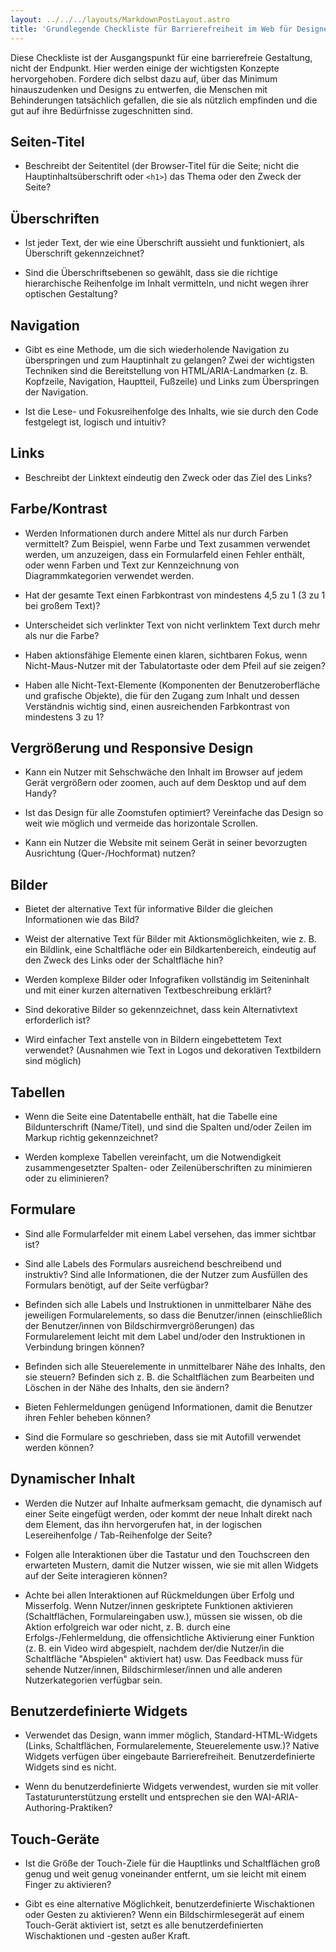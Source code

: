```yaml
---
layout: ../../../layouts/MarkdownPostLayout.astro
title: 'Grundlegende Checkliste für Barrierefreiheit im Web für Designer'
---
```


Diese Checkliste ist der Ausgangspunkt für eine barrierefreie Gestaltung, nicht
der Endpunkt. Hier werden einige der wichtigsten Konzepte hervorgehoben. Fordere
dich selbst dazu auf, über das Minimum hinauszudenken und Designs zu entwerfen,
die Menschen mit Behinderungen tatsächlich gefallen, die sie als nützlich
empfinden und die gut auf ihre Bedürfnisse zugeschnitten sind.

## Seiten-Titel

- Beschreibt der Seitentitel (der Browser-Titel für die Seite; nicht die
  Hauptinhaltsüberschrift oder `<h1>`) das Thema oder den Zweck der Seite?

## Überschriften

- Ist jeder Text, der wie eine Überschrift aussieht und funktioniert, als
  Überschrift gekennzeichnet?

- Sind die Überschriftsebenen so gewählt, dass sie die richtige hierarchische
  Reihenfolge im Inhalt vermitteln, und nicht wegen ihrer optischen Gestaltung?

## Navigation

- Gibt es eine Methode, um die sich wiederholende Navigation zu überspringen und
  zum Hauptinhalt zu gelangen? Zwei der wichtigsten Techniken sind die Bereitstellung
  von HTML/ARIA-Landmarken (z. B. Kopfzeile, Navigation, Hauptteil, Fußzeile)
  und Links zum Überspringen der Navigation.

- Ist die Lese- und Fokusreihenfolge des Inhalts, wie sie durch den Code festgelegt
  ist, logisch und intuitiv?

## Links

- Beschreibt der Linktext eindeutig den Zweck oder das Ziel des Links?

## Farbe/Kontrast

- Werden Informationen durch andere Mittel als nur durch Farben vermittelt? Zum
  Beispiel, wenn Farbe und Text zusammen verwendet werden, um anzuzeigen, dass
  ein Formularfeld einen Fehler enthält, oder wenn Farben und Text zur Kennzeichnung
  von Diagrammkategorien verwendet werden.

- Hat der gesamte Text einen Farbkontrast von mindestens 4,5 zu 1 (3 zu 1 bei
  großem Text)?

- Unterscheidet sich verlinkter Text von nicht verlinktem Text durch mehr als nur
  die Farbe?

- Haben aktionsfähige Elemente einen klaren, sichtbaren Fokus, wenn Nicht-Maus-Nutzer
  mit der Tabulatortaste oder dem Pfeil auf sie zeigen?

- Haben alle Nicht-Text-Elemente (Komponenten der Benutzeroberfläche und grafische
  Objekte), die für den Zugang zum Inhalt und dessen Verständnis wichtig sind,
  einen ausreichenden Farbkontrast von mindestens 3 zu 1?

## Vergrößerung und Responsive Design

- Kann ein Nutzer mit Sehschwäche den Inhalt im Browser auf jedem Gerät
  vergrößern oder zoomen, auch auf dem Desktop und auf dem Handy?

- Ist das Design für alle Zoomstufen optimiert? Vereinfache das Design so weit
  wie möglich und vermeide das horizontale Scrollen.

- Kann ein Nutzer die Website mit seinem Gerät in seiner bevorzugten Ausrichtung
  (Quer-/Hochformat) nutzen?

## Bilder

- Bietet der alternative Text für informative Bilder die gleichen Informationen
  wie das Bild?

- Weist der alternative Text für Bilder mit Aktionsmöglichkeiten, wie z. B. ein
  Bildlink, eine Schaltfläche oder ein Bildkartenbereich, eindeutig auf den Zweck
  des Links oder der Schaltfläche hin?

- Werden komplexe Bilder oder Infografiken vollständig im Seiteninhalt und mit
  einer kurzen alternativen Textbeschreibung erklärt?

- Sind dekorative Bilder so gekennzeichnet, dass kein Alternativtext erforderlich
  ist?

- Wird einfacher Text anstelle von in Bildern eingebettetem Text verwendet?
  (Ausnahmen wie Text in Logos und dekorativen Textbildern sind möglich)

## Tabellen

- Wenn die Seite eine Datentabelle enthält, hat die Tabelle eine Bildunterschrift
  (Name/Titel), und sind die Spalten und/oder Zeilen im Markup richtig gekennzeichnet?

- Werden komplexe Tabellen vereinfacht, um die Notwendigkeit zusammengesetzter
  Spalten- oder Zeilenüberschriften zu minimieren oder zu eliminieren?

## Formulare

- Sind alle Formularfelder mit einem Label versehen, das immer sichtbar ist?

- Sind alle Labels des Formulars ausreichend beschreibend und instruktiv? Sind
  alle Informationen, die der Nutzer zum Ausfüllen des Formulars benötigt, auf der
  Seite verfügbar?

- Befinden sich alle Labels und Instruktionen in unmittelbarer Nähe des jeweiligen
  Formularelements, so dass die Benutzer/innen (einschließlich der Benutzer/innen
  von Bildschirmvergrößerungen) das Formularelement leicht mit dem Label und/oder
  den Instruktionen in Verbindung bringen können?

- Befinden sich alle Steuerelemente in unmittelbarer Nähe des Inhalts, den sie
  steuern? Befinden sich z. B. die Schaltflächen zum Bearbeiten und Löschen in
  der Nähe des Inhalts, den sie ändern?

- Bieten Fehlermeldungen genügend Informationen, damit die Benutzer ihren Fehler
  beheben können?

- Sind die Formulare so geschrieben, dass sie mit Autofill verwendet werden können?

## Dynamischer Inhalt

- Werden die Nutzer auf Inhalte aufmerksam gemacht, die dynamisch auf einer Seite
  eingefügt werden, oder kommt der neue Inhalt direkt nach dem Element, das ihn
  hervorgerufen hat, in der logischen Lesereihenfolge / Tab-Reihenfolge der Seite?

- Folgen alle Interaktionen über die Tastatur und den Touchscreen den erwarteten
  Mustern, damit die Nutzer wissen, wie sie mit allen Widgets auf der Seite
  interagieren können?

- Achte bei allen Interaktionen auf Rückmeldungen über Erfolg und Misserfolg.
  Wenn Nutzer/innen geskriptete Funktionen aktivieren (Schaltflächen, Formulareingaben
  usw.), müssen sie wissen, ob die Aktion erfolgreich war oder nicht, z. B. durch
  eine Erfolgs-/Fehlermeldung, die offensichtliche Aktivierung einer Funktion (z.
  B. ein Video wird abgespielt, nachdem der/die Nutzer/in die Schaltfläche
  "Abspielen" aktiviert hat) usw. Das Feedback muss für sehende Nutzer/innen,
  Bildschirmleser/innen und alle anderen Nutzerkategorien verfügbar sein.

## Benutzerdefinierte Widgets

- Verwendet das Design, wann immer möglich, Standard-HTML-Widgets (Links,
  Schaltflächen, Formularelemente, Steuerelemente usw.)? Native Widgets verfügen
  über eingebaute Barrierefreiheit. Benutzerdefinierte Widgets sind es nicht.

- Wenn du benutzerdefinierte Widgets verwendest, wurden sie mit voller
  Tastaturunterstützung erstellt und entsprechen sie den WAI-ARIA-Authoring-Praktiken?

## Touch-Geräte

- Ist die Größe der Touch-Ziele für die Hauptlinks und Schaltflächen groß
  genug und weit genug voneinander entfernt, um sie leicht mit einem Finger
  zu aktivieren?

- Gibt es eine alternative Möglichkeit, benutzerdefinierte Wischaktionen oder
  Gesten zu aktivieren? Wenn ein Bildschirmlesegerät auf einem Touch-Gerät
  aktiviert ist, setzt es alle benutzerdefinierten Wischaktionen und -gesten
  außer Kraft.
